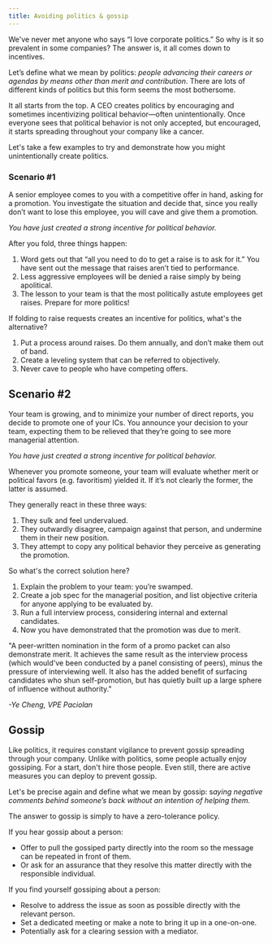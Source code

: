 ```yaml
---
title: Avoiding politics & gossip
---
```



We've never met anyone who says “I love corporate politics.” So why is it so prevalent in some companies? The answer is, it all comes down to incentives.

Let’s define what we mean by politics: _people advancing their careers or agendas by means other than merit and contribution_. There are lots of different kinds of politics but this form seems the most bothersome.

It all starts from the top. A CEO creates politics by encouraging and sometimes incentivizing political behavior—often unintentionally. Once everyone sees that political behavior is not only accepted, but encouraged, it starts spreading throughout your company like a cancer.

Let's take a few examples to try and demonstrate how you might unintentionally create politics.

### Scenario #1

A senior employee comes to you with a competitive offer in hand, asking for a promotion. You investigate the situation and decide that, since you really don’t want to lose this employee, you will cave and give them a promotion.

_You have just created a strong incentive for political behavior._

After you fold, three things happen:

1. Word gets out that “all you need to do to get a raise is to ask for it.” You have sent out the message that raises aren’t tied to performance.
2. Less aggressive employees will be denied a raise simply by being apolitical.
3. The lesson to your team is that the most politically astute employees get raises. Prepare for more politics!

If folding to raise requests creates an incentive for politics, what's the alternative?

1. Put a process around raises. Do them annually, and don’t make them out of band.
2. Create a leveling system that can be referred to objectively.
3. Never cave to people who have competing offers.

## Scenario #2

Your team is growing, and to minimize your number of direct reports, you decide to promote one of your ICs. You announce your decision to your team, expecting them to be relieved that they’re going to see more managerial attention.

_You have just created a strong incentive for political behavior._

Whenever you promote someone, your team will evaluate whether merit or political favors (e.g. favoritism) yielded it. If it’s not clearly the former, the latter is assumed.

They generally react in these three ways:

1. They sulk and feel undervalued.
2. They outwardly disagree, campaign against that person, and undermine them in their new position.
3. They attempt to copy any political behavior they perceive as generating the promotion.

So what's the correct solution here?

1. Explain the problem to your team: you’re swamped.
2. Create a job spec for the managerial position, and list objective criteria for anyone applying to be evaluated by.
3. Run a full interview process, considering internal and external candidates.
4. Now you have demonstrated that the promotion was due to merit.

<Callout emoji="🗣">
"A peer-written nomination in the form of a promo packet can also demonstrate merit. It achieves the same result as the interview process (which would've been conducted by a panel consisting of peers), minus the pressure of interviewing well. It also has the added benefit of surfacing candidates who shun self-promotion, but has quietly built up a large sphere of influence without authority."

_-Ye Cheng, VPE Paciolan_

</Callout>

## Gossip

Like politics, it requires constant vigilance to prevent gossip spreading through your company. Unlike with politics, some people actually enjoy gossiping. For a start, don't hire those people. Even still, there are active measures you can deploy to prevent gossip.

Let's be precise again and define what we mean by gossip: s*aying negative comments behind someone’s back without an intention of helping them.*

The answer to gossip is simply to have a zero-tolerance policy.

If you hear gossip about a person:

- Offer to pull the gossiped party directly into the room so the message can be repeated in front of them.
- Or ask for an assurance that they resolve this matter directly with the responsible individual.

If you find yourself gossiping about a person:

- Resolve to address the issue as soon as possible directly with the relevant person.
- Set a dedicated meeting or make a note to bring it up in a one-on-one.
- Potentially ask for a clearing session with a mediator.
